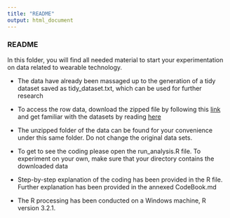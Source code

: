 ```yaml
---
title: "README"
output: html_document
---
```


### README

In this folder, you will find all needed material to start your experimentation on data related to wearable technology. 

- The data have already been massaged up to the generation of a tidy dataset saved as tidy_dataset.txt, which can be used for further research 

- To access the row data, download the zipped file by following this [link](https://d396qusza40orc.cloudfront.net/getdata%2Fprojectfiles%2FUCI%20HAR%20Dataset.zip) and get familiar with the datasets by reading [here](http://archive.ics.uci.edu/ml/datasets/Human+Activity+Recognition+Using+Smartphones#)

- The unzipped folder of the data can be found for your convenience under this same folder. Do not change the original data sets.

- To get to see the coding please open the run_analysis.R file. To experiment on your own, make sure that your directory contains the downloaded data

- Step-by-step explanation of the coding has been provided in the R file. Further explanation has been provided in the annexed CodeBook.md

- The R processing has been conducted on a Windows machine, R version 3.2.1.